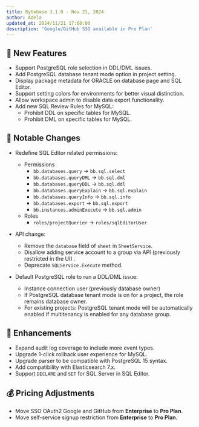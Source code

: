 ```yaml
---
title: Bytebase 3.1.0 - Nov 21, 2024
author: Adela
updated_at: 2024/11/21 17:00:00
description: 'Google/GitHub SSO available in Pro Plan'
---
```



## 🚀 New Features

- Support PostgreSQL role selection in DDL/DML issues.
- Add PostgreSQL database tenant mode option in project setting.
- Display package metadata for ORACLE on database page and SQL Editor.
- Support setting colors for environments for better visual distinction.
- Allow workspace admin to disable data export functionality.
- Add new SQL Review Rules for MySQL:
  - Prohibit DDL on specific tables for MySQL.
  - Prohibit DML on specific tables for MySQL.

## 🔔 Notable Changes

- Redefine SQL Editor related permissions:

  - Permissions
    - `bb.databases.query` -> `bb.sql.select`
    - `bb.databases.queryDML` -> `bb.sql.dml`
    - `bb.databases.queryDDL` -> `bb.sql.ddl`
    - `bb.databases.queryExplain` -> `bb.sql.explain`
    - `bb.databases.queryInfo` -> `bb.sql.info`
    - `bb.databases.export` -> `bb.sql.export`
    - `bb.instances.adminExecute` -> `bb.sql.admin`
  - Roles
    - `roles/projectQuerier` -> `roles/sqlEditorUser`

- API change:
  - Remove the `database` field of `sheet` in `SheetService`.
  - Disallow adding service account to a group via API (previously restricted in the UI) .
  - Deprecate `SQLService.Execute` method.
- Default PostgreSQL role to run a DDL/DML issue:
  - Instance connection user (previously database owner)
  - If PostgreSQL database tenant mode is on for a project, the role remains database owner.
  - For existing projects: PostgreSQL tenant mode will be automatically enabled if multitenancy is enabled for any database group.

## 🎄 Enhancements

- Expand audit log coverage to include more event types.
- Upgrade 1-click rollback user experience for MySQL.
- Upgrade parser to be compatible with PostgreSQL 15 syntax.
- Add compatibility with Elasticsearch 7.x.
- Support `DECLARE` and `SET` for SQL Server in SQL Editor.

## 💰 Pricing Adjustments

- Move SSO OAuth2 Google and GitHub from **Enterprise** to **Pro Plan**.
- Move self-service signup restriction from **Enterprise** to **Pro Plan**.

<InstallUpgrade />
